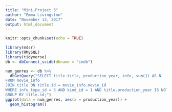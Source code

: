 ```yaml
---
title: "Mini-Project 3"
author: "Emma Livingston"
date: "November 13, 2017"
output: html_document
---
```


```r
knitr::opts_chunk$set(echo = TRUE)
```

```r
library(mdsr)
library(RMySQL)
library(tidyverse)
db <- dbConnect_scidb(dbname = "imdb")
```

```r
num_genres <- db %>%
  dbGetQuery("SELECT title.title, production_year, info, sum(1) AS N
FROM movie_info
JOIN title ON title.id = movie_info.movie_id
WHERE info_type_id = 3 AND kind_id = 1 AND title.production_year IS NOT NULL AND title.production_year <= 2026
GROUP BY title.id;")
ggplot(data = num_genres, aes(x = production_year)) +
  geom_histogram()
```


